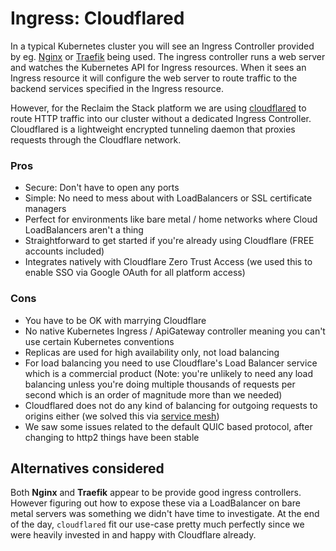 # Ingress: Cloudflared

In a typical Kubernetes cluster you will see an Ingress Controller provided by eg. [Nginx](https://github.com/kubernetes/ingress-nginx) or [Traefik](https://doc.traefik.io/traefik/providers/kubernetes-ingress/) being used. The ingress controller runs a web server and watches the Kubernetes API for Ingress resources. When it sees an Ingress resource it will configure the web server to route traffic to the backend services specified in the Ingress resource.

However, for the Reclaim the Stack platform we are using [cloudflared](https://github.com/cloudflare/cloudflared) to route HTTP traffic into our cluster without a dedicated Ingress Controller. Cloudflared is a lightweight encrypted tunneling daemon that proxies requests through the Cloudflare network.

### Pros

- Secure: Don't have to open any ports
- Simple: No need to mess about with LoadBalancers or SSL certificate managers
- Perfect for environments like bare metal / home networks where Cloud LoadBalancers aren't a thing
- Straightforward to get started if you're already using Cloudflare (FREE accounts included)
- Integrates natively with Cloudflare Zero Trust Access (we used this to enable SSO via Google OAuth for all platform access)

### Cons

- You have to be OK with marrying Cloudflare
- No native Kubernetes Ingress / ApiGateway controller meaning you can't use certain Kubernetes conventions
- Replicas are used for high availability only, not load balancing
- For load balancing you need to use Cloudflare's Load Balancer service which is a commercial product (Note: you're unlikely to need any load balancing unless you're doing multiple thousands of requests per second which is an order of magnitude more than we needed)
- Cloudflared does not do any kind of balancing for outgoing requests to origins either (we solved this via [service mesh](/platform-components/service-mesh))
- We saw some issues related to the default QUIC based protocol, after changing to http2 things have been stable

## Alternatives considered

Both **Nginx** and **Traefik** appear to be provide good ingress controllers. However figuring out how to expose these via a LoadBalancer on bare metal servers was something we didn't have time to investigate. At the end of the day, `cloudflared` fit our use-case pretty much perfectly since we were heavily invested in and happy with Cloudflare already.

